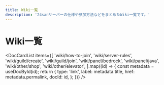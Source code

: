 ```yaml
---
title: Wiki一覧
description: '24sanサーバーの仕様や参加方法などをまとめたWiki一覧です。'
---
```



# Wiki一覧

<DocCardList items={[
  'wiki/how-to-join',
  'wiki/server-rules',
  'wiki/guild/create',
  'wiki/guild/join',
  'wiki/panel/bedrock',
  'wiki/panel/java',
  'wiki/other/shop',
  'wiki/other/elevator',
].map((id) => {
  const metadata = useDocById(id);
  return {
    type: 'link',
    label: metadata.title,
    href: metadata.permalink,
    docId: id,
  };
})} />
